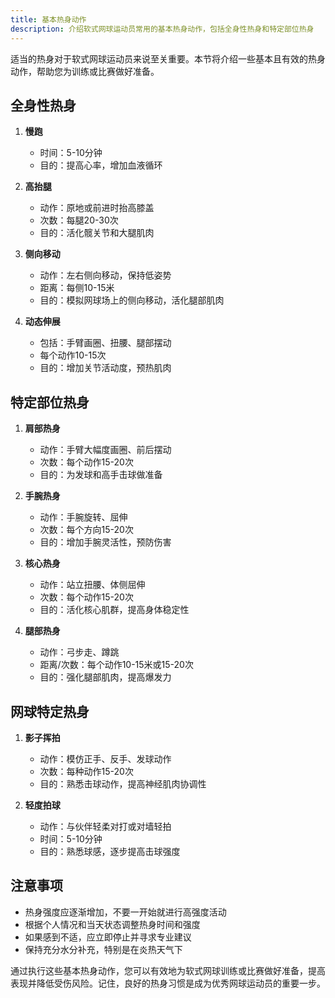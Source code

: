 ```yaml
---
title: 基本热身动作
description: 介绍软式网球运动员常用的基本热身动作，包括全身性热身和特定部位热身
---
```


适当的热身对于软式网球运动员来说至关重要。本节将介绍一些基本且有效的热身动作，帮助您为训练或比赛做好准备。

## 全身性热身

1. **慢跑**
   - 时间：5-10分钟
   - 目的：提高心率，增加血液循环

2. **高抬腿**
   - 动作：原地或前进时抬高膝盖
   - 次数：每腿20-30次
   - 目的：活化髋关节和大腿肌肉

3. **侧向移动**
   - 动作：左右侧向移动，保持低姿势
   - 距离：每侧10-15米
   - 目的：模拟网球场上的侧向移动，活化腿部肌肉

4. **动态伸展**
   - 包括：手臂画圈、扭腰、腿部摆动
   - 每个动作10-15次
   - 目的：增加关节活动度，预热肌肉

## 特定部位热身

1. **肩部热身**
   - 动作：手臂大幅度画圈、前后摆动
   - 次数：每个动作15-20次
   - 目的：为发球和高手击球做准备

2. **手腕热身**
   - 动作：手腕旋转、屈伸
   - 次数：每个方向15-20次
   - 目的：增加手腕灵活性，预防伤害

3. **核心热身**
   - 动作：站立扭腰、体侧屈伸
   - 次数：每个动作15-20次
   - 目的：活化核心肌群，提高身体稳定性

4. **腿部热身**
   - 动作：弓步走、蹲跳
   - 距离/次数：每个动作10-15米或15-20次
   - 目的：强化腿部肌肉，提高爆发力

## 网球特定热身

1. **影子挥拍**
   - 动作：模仿正手、反手、发球动作
   - 次数：每种动作15-20次
   - 目的：熟悉击球动作，提高神经肌肉协调性

2. **轻度拍球**
   - 动作：与伙伴轻柔对打或对墙轻拍
   - 时间：5-10分钟
   - 目的：熟悉球感，逐步提高击球强度

## 注意事项

- 热身强度应逐渐增加，不要一开始就进行高强度活动
- 根据个人情况和当天状态调整热身时间和强度
- 如果感到不适，应立即停止并寻求专业建议
- 保持充分水分补充，特别是在炎热天气下

通过执行这些基本热身动作，您可以有效地为软式网球训练或比赛做好准备，提高表现并降低受伤风险。记住，良好的热身习惯是成为优秀网球运动员的重要一步。
